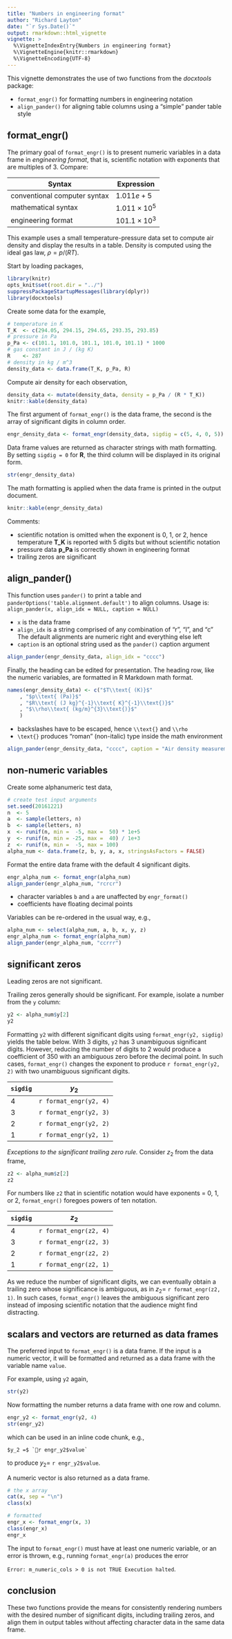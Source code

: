 ```yaml
---
title: "Numbers in engineering format"
author: "Richard Layton"
date: "`r Sys.Date()`"
output: rmarkdown::html_vignette
vignette: >
  %\VignetteIndexEntry{Numbers in engineering format}
  %\VignetteEngine{knitr::rmarkdown}
  %\VignetteEncoding{UTF-8}
---
```


This vignette demonstrates the use of two functions from the *docxtools* package: 

- `format_engr()` for formatting numbers in engineering notation  
- `align_pander()` for aligning table columns using a "simple" pander table style 

## format_engr()

The primary goal of `format_engr()` is to present numeric variables in a data frame in *engineering format*, that is, scientific notation with exponents that are multiples of 3. Compare: 

| Syntax |Expression|
|--------|----------|
|conventional computer syntax |$1.011e+5$         | 
|mathematical syntax          |$1.011\times10^{5}$|
|engineering format           |$101.1\times10^{3}$|

This example uses a small temperature-pressure data set to compute air density and display the results in a table. Density is computed using the ideal gas law, $\rho = p / (RT)$. 


Start by loading packages, 

```r
library(knitr)
opts_knit$set(root.dir = "../")
suppressPackageStartupMessages(library(dplyr))
library(docxtools)
```

Create some data for the example,  

```r
# temperature in K
T_K  <- c(294.05, 294.15, 294.65, 293.35, 293.85)
# pressure in Pa
p_Pa <- c(101.1, 101.0, 101.1, 101.0, 101.1) * 1000
# gas constant in J / (kg K)
R    <- 287
# density in kg / m^3
density_data <- data.frame(T_K, p_Pa, R)
```

Compute air density for each observation,  

```r
density_data <-	mutate(density_data, density = p_Pa / (R * T_K))
knitr::kable(density_data)
```

The first argument of `format_engr()` is the data frame, the second is the array of significant digits in column order.  

```r
engr_density_data <- format_engr(density_data, sigdig = c(5, 4, 0, 5))
```

Data frame values are returned as character strings with math formatting. By setting `sigdig = 0` for **R**, the third column will be displayed in its  original form. 

```r
str(engr_density_data)
```

The math formatting is applied when the data frame is printed in the output document.   

```r
knitr::kable(engr_density_data)
```

Comments: 

- scientific notation is omitted when the exponent is 0, 1, or 2, hence temperature **T_K** is reported with 5 digits but without scientific notation 
- pressure data **p_Pa** is correctly shown in engineering format 
- trailing zeros are significant 


## align_pander() 

This function uses `pander()` to print a table and `panderOptions('table.alignment.default')` to align columns.  Usage is: `align_pander(x, align_idx = NULL, caption = NULL)` 

- `x` is the data frame 
- `align_idx` is a string comprised of any combination of  "r", "l", and "c"  The default alignments are numeric right and everything else left 
- `caption` is an optional string used as the `pander()` caption argument 

```r
align_pander(engr_density_data, align_idx = "cccc")
```

Finally, the heading can be edited for presentation. The heading row, like the numeric variables, are formatted in R Markdown math format.

```r
names(engr_density_data) <- c("$T\\text{ (K)}$"
	, "$p\\text{ (Pa)}$"
	, "$R\\text{ (J kg}^{-1}\\text{ K}^{-1}\\text{)}$"
	, "$\\rho\\text{ (kg/m}^{3}\\text{)}$"
	)
```

- backslashes have to be escaped, hence `\\text{}` and `\\rho` 
- `\text{}` produces "roman" (non-italic) type inside the math environment 

```r
align_pander(engr_density_data, "cccc", caption = "Air density measurements")
```






## non-numeric variables  

Create some alphanumeric test data, 

```r
# create test input arguments
set.seed(20161221)
n  <- 5
a  <- sample(letters, n)
b  <- sample(letters, n)
x  <- runif(n, min =  -5, max =  50) * 1e+5
y  <- runif(n, min = -25, max =  40) / 1e+3
z  <- runif(n, min =  -5, max = 100)
alpha_num <- data.frame(z, b, y, a, x, stringsAsFactors = FALSE)
```

Format the entire data frame with the default 4 significant digits. 

```r
engr_alpha_num <- format_engr(alpha_num)
align_pander(engr_alpha_num, "rcrcr")
```

- character variables `b` and `a` are unaffected by `engr_format()`  
- coefficients have floating decimal points 

Variables can be re-ordered in the usual way, e.g., 

```r
alpha_num <- select(alpha_num, a, b, x, y, z)
engr_alpha_num <- format_engr(alpha_num)
align_pander(engr_alpha_num, "ccrrr")
```

## significant zeros 

Leading zeros are not significant. 

Trailing zeros generally should be significant. For example, isolate a number from the `y` column:  

```r
y2 <- alpha_num$y[2]
y2
```

Formatting `y2` with different significant digits using `format_engr(y2, sigdig)` yields the table below. With 3 digits, `y2` has 3 unambiguous significant digits. However, reducing the number of digits to 2 would produce a coefficient of $350$ with an ambiguous zero before the decimal point. In such cases, `format_engr()` changes the exponent to produce `r format_engr(y2, 2)` with two unambiguous significant digits.   

|`sigdig`|$y_2$|
|--------|----------|
|   4    |`r format_engr(y2, 4)`|
|   3    |`r format_engr(y2, 3)`|
|   2    |`r format_engr(y2, 2)`|
|   1    |`r format_engr(y2, 1)`|

*Exceptions to the significant trailing zero rule.* Consider $z_2$ from the data frame, 

```r
z2 <- alpha_num$z[2]
z2
```

For numbers like `z2` that in scientific notation would have exponents = 0, 1, or 2, `format_engr()` foregoes powers of ten notation.  


|`sigdig`|$z_2$|
|--------|----------|
|   4    |`r format_engr(z2, 4)`|
|   3    |`r format_engr(z2, 3)`|
|   2    |`r format_engr(z2, 2)`|
|   1    |`r format_engr(z2, 1)`|

As we reduce the number of significant digits, we can eventually obtain a trailing zero whose significance is ambiguous, as in $z_2 =$ `r format_engr(z2, 1)`. In such cases, `format_engr()` leaves the ambiguous significant zero instead of imposing scientific notation that the audience might find distracting.

## scalars and vectors are returned as data frames 

The preferred input to `format_engr()` is a data frame. If the input is a numeric vector, it will be formatted and returned as a data frame with the variable name `value`. 

For example,  using `y2` again, 

```r
str(y2)
```

Now formatting the number returns a data frame with one row and column. 

```r
engr_y2 <- format_engr(y2, 4)
str(engr_y2)
```

which can be used in an inline code chunk, e.g., 

    $y_2 =$ `r engr_y2$value`

to produce $y_2 =$ `r engr_y2$value`. 


A numeric vector is also returned as a data frame. 

```r
# the x array
cat(x, sep = "\n")
class(x)

# formatted 
engr_x <- format_engr(x, 3)
class(engr_x)
engr_x
```

The input to `format_engr()` must have at least one numeric variable, or an error is thrown, e.g., running `format_engr(a)` produces the error 

`Error: m_numeric_cols > 0 is not TRUE Execution halted`. 

## conclusion 

These two functions provide the means for consistently rendering numbers with the desired number of significant digits, including trailing zeros, and align them in output tables without affecting character data in the same data frame. 




